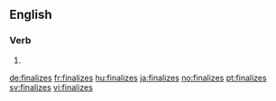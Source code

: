 ==English==

===Verb===
{{head|en}}

# {{en-third-person singular of|finalize}}

[[de:finalizes]]
[[fr:finalizes]]
[[hu:finalizes]]
[[ja:finalizes]]
[[no:finalizes]]
[[pt:finalizes]]
[[sv:finalizes]]
[[vi:finalizes]]